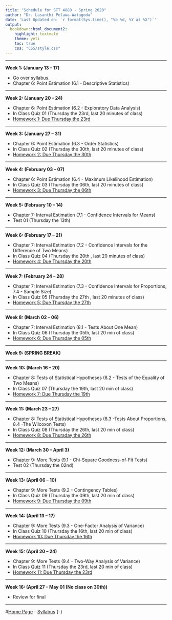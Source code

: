 ```yaml
---
title: "Schedule for STT 4880 - Spring 2020"
author: "Dr. Lasanthi Pelawa-Watagoda"
date: 'Last Updated on: `r format(Sys.time(), "%b %d, %Y at %X")`'
output: 
  bookdown::html_document2: 
    highlight: textmate
    theme: yeti
    toc: true
    css: "CSS/style.css"
---
```


***

**Week 1: (January 13 -- 17)**

* Go over syllabus.
* Chapter 6: Point Estimation (6.1 - Descriptive Statistics)


***

**Week 2: (January 20 -- 24)** 

* Chapter 6: Point Estimation (6.2 - Exploratory Data Analysis)
* In Class Quiz 01 (Thursday the 23rd, last 20 minutes of class)
* [Homework 1: Due Thursday the 23rd](Homework.html)

***

**Week 3: (January 27 -- 31)**

* Chapter 6: Point Estimation (6.3 - Order Statistics)
* In Class Quiz 02 (Thursday the 30th, last 20 minutes of class)
* [Homework 2: Due Thursday the 30th](Homework.html)

***

**Week 4: (February 03 -- 07)**

* Chapter 6: Point Estimation (6.4 - Maximum Likelihood Estimation)
* In Class Quiz 03 (Thursday the 06th, last 20 minutes of class)
* [Homework 3: Due Thursday the 06th](Homework.html)

***

**Week 5: (February 10 -- 14)**

* Chapter 7: Interval Estimation (7.1 - Confidence Intervals for Means)
* Test 01 (Thursday the 13th)


***

**Week 6: (February 17 -- 21)**

* Chapter 7: Interval Estimation (7.2 - Confidence Intervals for the Difference
of Two Means)
* In Class Quiz 04 (Thursday the 20th , last 20 minutes of class)
* [Homework 4: Due Thursday the 20th](Homework.html)

***

**Week 7: (February 24 -- 28)**

* Chapter 7: Interval Estimation (7.3 - Confidence Intervals for Proportions, 7.4 - Sample Size) 
* In Class Quiz 05 (Thursday the 27th , last 20 minutes of class)
* [Homework 5: Due Thursday the 27th](Homework.html)

***

**Week 8: (March 02 -- 06)**

* Chapter 7: Interval Estimation (8.1 - Tests About One Mean) 
* In Class Quiz 06 (Thursday the 05th, last 20 min of class)
* [Homework 6: Due Thursday the 05th](Homework.html)

***

**Week 9: (SPRING BREAK)**



***

**Week 10: (March 16 -- 20)**

* Chapter 8: Tests of Statistical Hypotheses (8.2 - Tests of the Equality of Two Means)
* In Class Quiz 07 (Thursday the 19th, last 20 min of class)
* [Homework 7: Due Thursday the 19th](Homework.html)

***

**Week 11: (March 23 -- 27)**

* Chapter 8: Tests of Statistical Hypotheses (8.3 -Tests About Proportions, 8.4 -The Wilcoxon Tests)
* In Class Quiz 08 (Thursday the 26th, last 20 min of class)
* [Homework 8: Due Thursday the 26th](Homework.html)

***

**Week 12: (March 30 -- April 3)**

* Chapter 9: More Tests (9.1 - Chi-Square Goodness-of-Fit Tests)
* Test 02 (Thursday the 02nd)



***

**Week 13: (April 06 -- 10)**

* Chapter 9: More Tests (9.2 - Contingency Tables)
* In Class Quiz 09 (Thursday the 09th, last 20 min of class)
* [Homework 9: Due Thursday the 09th](Homework.html)


***

**Week 14: (April 13 -- 17)**

* Chapter 9: More Tests (9.3 - One-Factor Analysis of Variance)
* In Class Quiz 10 (Thursday the 16th, last 20 min of class)
* [Homework 10: Due Thursday the 16th](Homework.html)

***

**Week 15: (April 20 -- 24)**

* Chapter 9: More Tests (9.4 - Two-Way Analysis of Variance)
* In Class Quiz 11 (Thursday the 23rd, last 20 min of class)
* [Homework 11: Due Thursday the 23rd](Homework.html)

***

**Week 16: (April 27 -- May 01 (No class on 30th))**

* Review for final

***

#[Home Page](http://Lasanthiwatagoda.github.io/STT3250Fall2019ClassRepo/index.html) - [Syllabus](https://Lasanthiwatagoda.github.io/STT3250Fall2019ClassRepo/Syllabus/STT3250Fall2019Syllabus.html) {-}  




